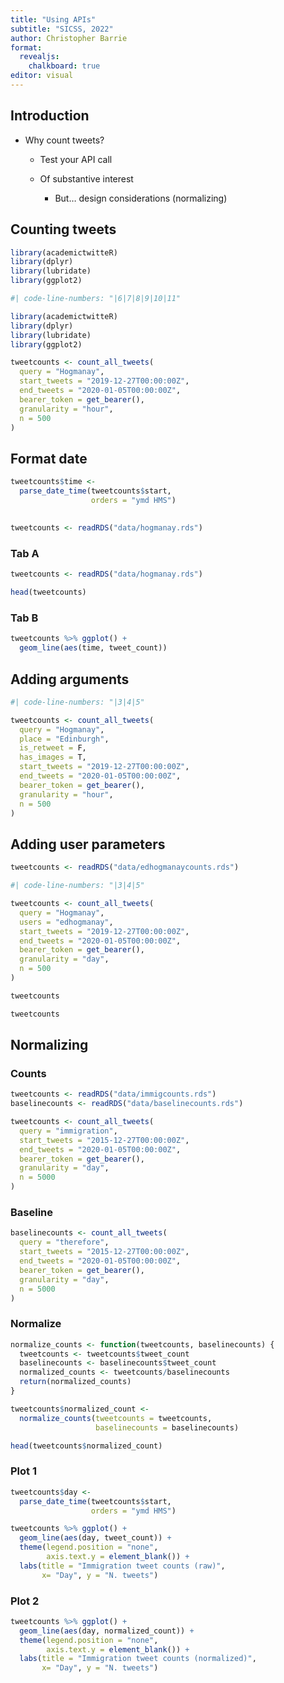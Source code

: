 ```yaml
---
title: "Using APIs"
subtitle: "SICSS, 2022"
author: Christopher Barrie
format:
  revealjs:
    chalkboard: true
editor: visual
---
```


## Introduction

-   Why count tweets?
    -   Test your API call

    -   Of substantive interest

        -   But... design considerations (normalizing)

## Counting tweets

```r
library(academictwitteR)
library(dplyr)
library(lubridate)
library(ggplot2)
```

```r
#| code-line-numbers: "|6|7|8|9|10|11"

library(academictwitteR)
library(dplyr)
library(lubridate)
library(ggplot2)

tweetcounts <- count_all_tweets(
  query = "Hogmanay",
  start_tweets = "2019-12-27T00:00:00Z",
  end_tweets = "2020-01-05T00:00:00Z",
  bearer_token = get_bearer(),
  granularity = "hour",
  n = 500
)
```

## Format date

```r

tweetcounts$time <-
  parse_date_time(tweetcounts$start, 
                  orders = "ymd HMS")
```

## 

```r
tweetcounts <- readRDS("data/hogmanay.rds")
```

::: panel-tabset
### Tab A

```r
tweetcounts <- readRDS("data/hogmanay.rds")
```

```r
head(tweetcounts)
```

### Tab B

```r
tweetcounts %>% ggplot() +
  geom_line(aes(time, tweet_count))
```
:::

## Adding arguments

```r
#| code-line-numbers: "|3|4|5"

tweetcounts <- count_all_tweets(
  query = "Hogmanay",
  place = "Edinburgh",
  is_retweet = F,
  has_images = T,
  start_tweets = "2019-12-27T00:00:00Z",
  end_tweets = "2020-01-05T00:00:00Z",
  bearer_token = get_bearer(),
  granularity = "hour",
  n = 500
)
```

## Adding user parameters

```r
tweetcounts <- readRDS("data/edhogmanaycounts.rds")

```

```r
#| code-line-numbers: "|3|4|5"

tweetcounts <- count_all_tweets(
  query = "Hogmanay",
  users = "edhogmanay",
  start_tweets = "2019-12-27T00:00:00Z",
  end_tweets = "2020-01-05T00:00:00Z",
  bearer_token = get_bearer(),
  granularity = "day",
  n = 500
)

tweetcounts

```

```r
tweetcounts
```

## Normalizing

::: panel-tabset
### Counts

```r
tweetcounts <- readRDS("data/immigcounts.rds")
baselinecounts <- readRDS("data/baselinecounts.rds")
```

```r
tweetcounts <- count_all_tweets(
  query = "immigration",
  start_tweets = "2015-12-27T00:00:00Z",
  end_tweets = "2020-01-05T00:00:00Z",
  bearer_token = get_bearer(),
  granularity = "day",
  n = 5000
)
```

### Baseline

```r
baselinecounts <- count_all_tweets(
  query = "therefore",
  start_tweets = "2015-12-27T00:00:00Z",
  end_tweets = "2020-01-05T00:00:00Z",
  bearer_token = get_bearer(),
  granularity = "day",
  n = 5000
)
```

### Normalize

```r
normalize_counts <- function(tweetcounts, baselinecounts) {
  tweetcounts <- tweetcounts$tweet_count
  baselinecounts <- baselinecounts$tweet_count
  normalized_counts <- tweetcounts/baselinecounts
  return(normalized_counts)
}

tweetcounts$normalized_count <-
  normalize_counts(tweetcounts = tweetcounts,
                   baselinecounts = baselinecounts)

head(tweetcounts$normalized_count)
```

### Plot 1

```r
tweetcounts$day <-
  parse_date_time(tweetcounts$start, 
                  orders = "ymd HMS")

tweetcounts %>% ggplot() +
  geom_line(aes(day, tweet_count)) +
  theme(legend.position = "none",
        axis.text.y = element_blank()) + 
  labs(title = "Immigration tweet counts (raw)",
       x= "Day", y = "N. tweets")

```

### Plot 2

```r
tweetcounts %>% ggplot() +
  geom_line(aes(day, normalized_count)) +
  theme(legend.position = "none",
        axis.text.y = element_blank()) + 
  labs(title = "Immigration tweet counts (normalized)",
       x= "Day", y = "N. tweets")

```
:::
